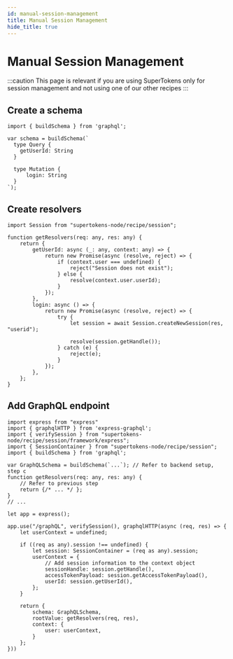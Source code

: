 ```yaml
---
id: manual-session-management
title: Manual Session Management
hide_title: true
---
```


<!-- COPY DOCS -->
<!-- ./session/graphql-integration/manual-session-management.mdx -->

# Manual Session Management

:::caution
This page is relevant if you are using SuperTokens only for session management and not using one of our other recipes
:::

## Create a schema

```tsx
import { buildSchema } from 'graphql';

var schema = buildSchema(`
  type Query {
    getUserId: String
  }

  type Mutation {
      login: String
  }
`);
```

## Create resolvers

```tsx
import Session from "supertokens-node/recipe/session";

function getResolvers(req: any, res: any) {
    return {
        getUserId: async (_: any, context: any) => {
            return new Promise(async (resolve, reject) => {
                if (context.user === undefined) {
                    reject("Session does not exist");
                } else {
                    resolve(context.user.userId);
                }
            });
        },
        login: async () => {
            return new Promise(async (resolve, reject) => {
                try {
                    let session = await Session.createNewSession(res, "userid");

                    resolve(session.getHandle());
                } catch (e) {
                    reject(e);
                }
            });
        },
    };
}
```

## Add GraphQL endpoint

```tsx
import express from "express"
import { graphqlHTTP } from 'express-graphql';
import { verifySession } from "supertokens-node/recipe/session/framework/express";
import { SessionContainer } from "supertokens-node/recipe/session";
import { buildSchema } from 'graphql';

var GraphQLSchema = buildSchema(`...`); // Refer to backend setup, step c
function getResolvers(req: any, res: any) {
    // Refer to previous step
    return {/* ... */ };
}
// ...

let app = express();

app.use("/graphQL", verifySession(), graphqlHTTP(async (req, res) => {
    let userContext = undefined;

    if ((req as any).session !== undefined) {
        let session: SessionContainer = (req as any).session;
        userContext = {
            // Add session information to the context object
            sessionHandle: session.getHandle(),
            accessTokenPayload: session.getAccessTokenPayload(),
            userId: session.getUserId(),
        };
    }

    return {
        schema: GraphQLSchema,
        rootValue: getResolvers(req, res),
        context: {
            user: userContext,
        }
    };
}))
```